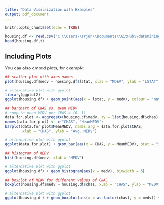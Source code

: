 ```yaml
---
title: "Data Visulaization with Examples"
output: pdf_document
---
```


```r
knitr::opts_chunk$set(echo = TRUE)
```


```r
housing.df <- read.csv("C:\\Users\\arjun\\Documents\\GitHub\\datamining\\BostonHousing.csv")
head(housing.df,9)
```

## Including Plots

You can also embed plots, for example:

```r
## scatter plot with axes names
plot(housing.df$medv ~ housing.df$lstat, xlab = "MDEV", ylab = "LSTAT")
```

```r
# alternative plot with ggplot
library(ggplot2)
ggplot(housing.df) + geom_point(aes(x = lstat, y = medv), colour = "navy", alpha = 0.7)
```

```r
## barchart of CHAS vs. mean MEDV
# compute mean MEDV per CHAS = (0, 1)
data.for.plot <- aggregate(housing.df$medv, by = list(housing.df$chas), FUN = mean)
names(data.for.plot) <- c("CHAS", "MeanMEDV")
barplot(data.for.plot$MeanMEDV, names.arg = data.for.plot$CHAS,
        xlab = "CHAS", ylab = "Avg. MEDV")
```


```r
# alternative plot with ggplot
ggplot(data.for.plot) + geom_bar(aes(x = CHAS, y = MeanMEDV), stat = "identity")

```

```r
## histogram of MEDV
hist(housing.df$medv, xlab = "MEDV")
```

```r
# alternative plot with ggplot
ggplot(housing.df) + geom_histogram(aes(x = medv), binwidth = 5)
```
```r
## boxplot of MEDV for different values of CHAS
boxplot(housing.df$medv ~ housing.df$chas, xlab = "CHAS", ylab = "MEDV")
```

```r
# alternative plot with ggplot
ggplot(housing.df) + geom_boxplot(aes(x = as.factor(chas), y = medv)) + xlab("CHAS")
```
